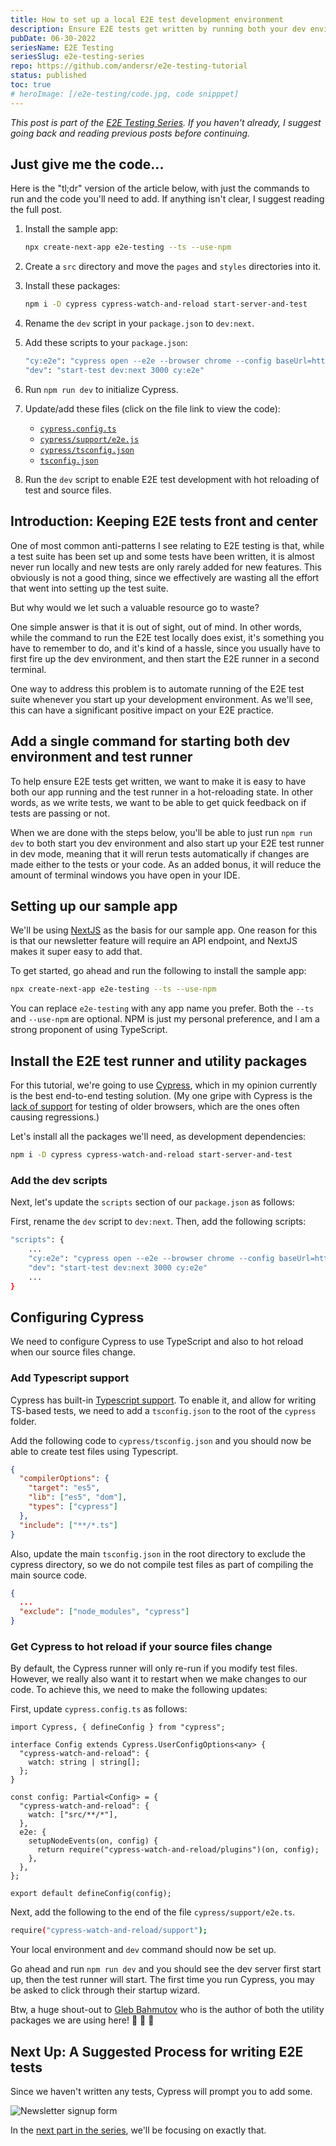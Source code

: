 ```yaml
---
title: How to set up a local E2E test development environment
description: Ensure E2E tests get written by running both your dev environment and your E2E test runner with a single command. Also, learn about writing resilient tests using test ids.
pubDate: 06-30-2022
seriesName: E2E Testing
seriesSlug: e2e-testing-series
repo: https://github.com/andersr/e2e-testing-tutorial
status: published
toc: true
# heroImage: [/e2e-testing/code.jpg, code snipppet]
---
```


_This post is part of the [E2E Testing Series](/blog/e2e-testing-series). If you haven't already, I suggest going back and reading previous posts before continuing._

<CalloutBox>

## Just give me the code...

Here is the "tl;dr" version of the article below, with just the commands to run and the code you'll need to add. If anything isn't clear, I suggest reading the full post.

1. Install the sample app:
   ```sh
   npx create-next-app e2e-testing --ts --use-npm
   ```
1. Create a `src` directory and move the `pages` and `styles` directories into it.
1. Install these packages:
   ```sh
   npm i -D cypress cypress-watch-and-reload start-server-and-test
   ```
1. Rename the `dev` script in your `package.json` to `dev:next`.
1. Add these scripts to your `package.json`:
   ```sh
   "cy:e2e": "cypress open --e2e --browser chrome --config baseUrl=http://localhost:3000",
   "dev": "start-test dev:next 3000 cy:e2e"
   ```
1. Run `npm run dev` to initialize Cypress.

1. Update/add these files (click on the file link to view the code):
   - [`cypress.config.ts`](https://github.com/andersr/e2e-testing-tutorial/blob/main/cypress.config.ts)
   - [`cypress/support/e2e.js`](https://github.com/andersr/e2e-testing-tutorial/blob/main/cypress/support/e2e.ts)
   - [`cypress/tsconfig.json`](https://github.com/andersr/e2e-testing-tutorial/blob/main/cypress/tsconfig.json)
   - [`tsconfig.json`](https://github.com/andersr/e2e-testing-tutorial/blob/main/tsconfig.json)
1. Run the `dev` script to enable E2E test development with hot reloading of test and source files.

</CalloutBox>

## Introduction: Keeping E2E tests front and center

One of most common anti-patterns I see relating to E2E testing is that, while a test suite has been set up and some tests have been written, it is almost never run locally and new tests are only rarely added for new features. This obviously is not a good thing, since we effectively are wasting all the effort that went into setting up the test suite.

But why would we let such a valuable resource go to waste?

One simple answer is that it is out of sight, out of mind. In other words, while the command to run the E2E test locally does exist, it's something you have to remember to do, and it's kind of a hassle, since you usually have to first fire up the dev environment, and then start the E2E runner in a second terminal.

One way to address this problem is to automate running of the E2E test suite whenever you start up your development environment. As we'll see, this can have a significant positive impact on your E2E practice.

## Add a single command for starting both dev environment and test runner

To help ensure E2E tests get written, we want to make it is easy to have both our app running and the test runner in a hot-reloading state. In other words, as we write tests, we want to be able to get quick feedback on if tests are passing or not.

When we are done with the steps below, you'll be able to just run `npm run dev` to both start you dev environment and also start up your E2E test runner in dev mode, meaning that it will rerun tests automatically if changes are made either to the tests or your code. As an added bonus, it will reduce the amount of terminal windows you have open in your IDE.

## Setting up our sample app

We'll be using [NextJS](https://nextjs.org/) as the basis for our sample app. One reason for this is that our newsletter feature will require an API endpoint, and NextJS makes it super easy to add that.

To get started, go ahead and run the following to install the sample app:

```bash
npx create-next-app e2e-testing --ts --use-npm
```

You can replace `e2e-testing` with any app name you prefer. Both the `--ts` and `--use-npm` are optional. NPM is just my personal preference, and I am a strong proponent of using TypeScript.

## Install the E2E test runner and utility packages

For this tutorial, we're going to use [Cypress](https://www.cypress.io/), which in my opinion currently is the best end-to-end testing solution. (My one gripe with Cypress is the [lack of support](https://github.com/cypress-io/cypress/issues/6423) for testing of older browsers, which are the ones often causing regressions.)

Let's install all the packages we'll need, as development dependencies:

```bash
npm i -D cypress cypress-watch-and-reload start-server-and-test
```

### Add the dev scripts

Next, let's update the `scripts` section of our `package.json` as follows:

First, rename the `dev` script to `dev:next`. Then, add the following scripts:

```bash
"scripts": {
    ...
    "cy:e2e": "cypress open --e2e --browser chrome --config baseUrl=http://localhost:3000",
    "dev": "start-test dev:next 3000 cy:e2e"
    ...
}
```

## Configuring Cypress

We need to configure Cypress to use TypeScript and also to hot reload when our source files change.

### Add Typescript support

Cypress has built-in [Typescript support](https://docs.cypress.io/guides/tooling/typescript-support). To enable it, and allow for writing TS-based tests, we need to add a `tsconfig.json` to the root of the `cypress` folder.

Add the following code to `cypress/tsconfig.json` and you should now be able to create test files using Typescript.

```json
{
  "compilerOptions": {
    "target": "es5",
    "lib": ["es5", "dom"],
    "types": ["cypress"]
  },
  "include": ["**/*.ts"]
}
```

Also, update the main `tsconfig.json` in the root directory to exclude the cypress directory, so we do not compile test files as part of compiling the main source code.

```json
{
  ...
  "exclude": ["node_modules", "cypress"]
}

```

### Get Cypress to hot reload if your source files change

By default, the Cypress runner will only re-run if you modify test files. However, we really also want it to restart when we make changes to our code. To achieve this, we need to make the following updates:

First, update `cypress.config.ts` as follows:

```tsx
import Cypress, { defineConfig } from "cypress";

interface Config extends Cypress.UserConfigOptions<any> {
  "cypress-watch-and-reload": {
    watch: string | string[];
  };
}

const config: Partial<Config> = {
  "cypress-watch-and-reload": {
    watch: ["src/**/*"],
  },
  e2e: {
    setupNodeEvents(on, config) {
      return require("cypress-watch-and-reload/plugins")(on, config);
    },
  },
};

export default defineConfig(config);
```

Next, add the following to the end of the file `cypress/support/e2e.ts`.

```bash
require("cypress-watch-and-reload/support");
```

Your local environment and `dev` command should now be set up.

Go ahead and run `npm run dev` and you should see the dev server first start up, then the test runner will start. The first time you run Cypress, you may be asked to click through their startup wizard.

Btw, a huge shout-out to [Gleb Bahmutov](https://glebbahmutov.com/) who is the author of both the utility packages we are using here! :clap: :clap: :clap:

## Next Up: A Suggested Process for writing E2E tests

Since we haven't written any tests, Cypress will prompt you to add some.

![Newsletter signup form](/images/blog/e2e-testing/cypress-runner-no-specs.jpg)

In the [next part in the series](/blog/e2e-series-a-process-for-writing-tests), we'll be focusing on exactly that.
